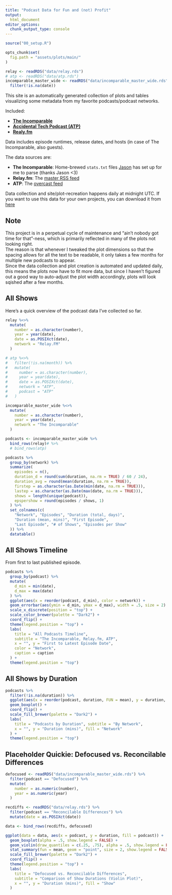```yaml
---
title: "Podcast Data for Fun and (not) Profit"
output:
  html_document
editor_options: 
  chunk_output_type: console
---
```


```r
source("00_setup.R")

opts_chunk$set(
  fig.path = "assets/plots/main/"
)

relay <- readRDS("data/relay.rds")
# atp <- readRDS("data/atp.rds")
incomparable_master_wide <- readRDS("data/incomparable_master_wide.rds") %>%
  filter(!is.na(date))
```

This site is an automatically generated collection of plots and tables visualizing some metadata from my favorite podcasts/podcast networks.  

Included:

- [**The Incomparable**](https://www.theincomparable.com/)
- [**Accidental Tech Podcast (ATP)**](https://atp.fm/)
- [**Realy.fm**](https://www.relay.fm/)

Data includes episode runtimes, release dates, and hosts (in case of The Incomparable, also guests). 

The data sources are:

- **The Incomparable**: Home-brewed `stats.txt` files [Jason](https://twitter.com/jsnell) has set up for me to parse (thanks Jason <3)
- **Relay.fm**: The [master RSS feed]("https://www.relay.fm/master/feed")
- **ATP**: The [overcast feed](https://overcast.fm/itunes617416468/accidental-tech-podcast)

Data collection and site/plot-recreation happens daily at midnight UTC.
If you want to use this data for your own projects, you can download it from [here](/data)

## Note

This project is in a perpetual cycle of maintenance and "ain't nobody got time for that"-ness, which is primarily reflected in many of the plots not looking right.  
The reason is that whenever I tweaked the plot dimensions so that the spacing allows for all the text to be readable, it only takes a few months for multiple new podcasts to appear.  
Since the data collection and plot creation is automated and updated daily, this means the plots now have to fit more data, but since I haven't figured out a good way to auto-adjust the plot width accordingly, plots will look sqished after a few months.  


## All Shows

Here's a quick overview of the podcast data I've collected so far.  

```r
relay %<>%
  mutate(
    number = as.character(number),
    year = year(date),
    date = as.POSIXct(date),
    network = "Relay.FM"
  )

# atp %<>%
#   filter(!is.na(month)) %>%
#   mutate(
#     number = as.character(number),
#     year = year(date),
#     date = as.POSIXct(date),
#     network = "ATP",
#     podcast = "ATP"
#   )

incomparable_master_wide %<>%
  mutate(
    number = as.character(number),
    year = year(date),
    network = "The Incomparable"
  )

podcasts <- incomparable_master_wide %>%
  bind_rows(relay)# %>%
  # bind_rows(atp)

podcasts %>%
  group_by(network) %>%
  summarize(
    episodes = n(),
    duration_d = round(sum(duration, na.rm = TRUE) / 60 / 24),
    duration_avg = round(mean(duration, na.rm = TRUE)),
    firstep = as.character(as.Date(min(date, na.rm = TRUE))),
    lastep = as.character(as.Date(max(date, na.rm = TRUE))),
    shows = length(unique(podcast)),
    epspershow = round(episodes / shows, 1)
  ) %>%
  set_colnames(c(
    "Network", "Episodes", "Duration (total, days)",
    "Duration (mean, mins)", "First Episode",
    "Last Episode", "# of Shows", "Episodes per Show"
  )) %>%
  datatable()
```

## All Shows Timeline

From first to last published episode.

```r
podcasts %>%
  group_by(podcast) %>%
  mutate(
    d_min = min(date),
    d_max = max(date)
  ) %>%
  ggplot(aes(x = reorder(podcast, d_min), color = network)) +
  geom_errorbar(aes(ymin = d_min, ymax = d_max), width = .5, size = 2) +
  scale_x_discrete(position = "top") +
  scale_color_brewer(palette = "Dark2") +
  coord_flip() +
  theme(legend.position = "top") +
  labs(
    title = "All Podcasts Timeline",
    subtitle = "The Incomparable, Relay.fm, ATP",
    x = "", y = "First to Latest Episode Date",
    color = "Network",
    caption = caption
  ) +
  theme(legend.position = "top")
```


## All Shows by Duration

```r
podcasts %>%
  filter(!is.na(duration)) %>%
  ggplot(aes(x = reorder(podcast, duration, FUN = mean), y = duration, fill = network)) +
  geom_boxplot() +
  coord_flip() +
  scale_fill_brewer(palette = "Dark2") +
  labs(
    title = "Podcasts by Duration", subtitle = "By Network",
    x = "", y = "Duration (mins)", fill = "Network"
  ) +
  theme(legend.position = "top")
```


## Placeholder Quickie: Defocused vs. Reconcilable Differences

```r
defocused <- readRDS("data/incomparable_master_wide.rds") %>%
  filter(podcast == "Defocused") %>%
  mutate(
    number = as.numeric(number),
    year = as.numeric(year)
  )

recdiffs <- readRDS("data/relay.rds") %>%
  filter(podcast == "Reconcilable Differences") %>%
  mutate(date = as.POSIXct(date))

data <- bind_rows(recdiffs, defocused)

ggplot(data = data, aes(x = podcast, y = duration, fill = podcast)) +
  geom_boxplot(alpha = .5, show.legend = FALSE) +
  geom_violin(draw_quantiles = c(.25, .75), alpha = .5, show.legend = FALSE) +
  stat_summary(fun = mean, geom = "point", size = 2, show.legend = FALSE) +
  scale_fill_brewer(palette = "Dark2") +
  coord_flip() +
  theme(legend.position = "top") +
  labs(
    title = "Defocused vs. Reconcilable Differences",
    subtitle = "Comparison of Show Durations (Violin Plot)",
    x = "", y = "Duration (mins)", fill = "Show"
  )
```
